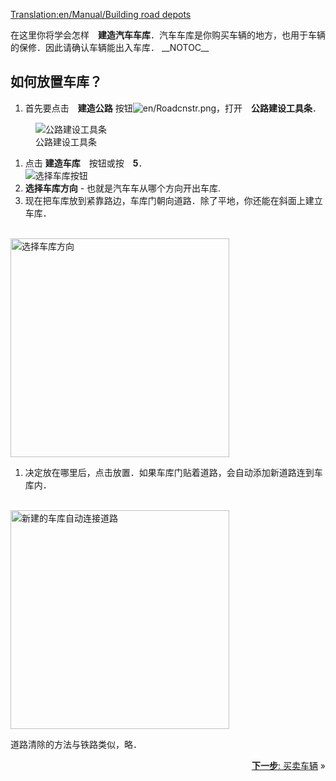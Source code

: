 [[Translation:en/Manual/Building road depots]]
{{zh/教程}}

在这里你将学会怎样　'''建造汽车车库'''．汽车车库是你购买车辆的地方，也用于车辆的保修．因此请确认车辆能出入车库．
__NOTOC__

== 如何放置车库？ ==
#首先要点击　'''建造公路''' 按钮[[File:en/Roadcnstr.png]]，打开　'''公路建设工具条'''．<br/>
[[File:en/Road constructionnew.png|none|frame|公路建设工具条]]
# 点击 '''建造车库'''　按钮或按　'''5'''．<br/>[[File:en/New road depot.png|none|frame|选择车库按钮]]
#'''选择车库方向'''  - 也就是汽车车从哪个方向开出车库.<br/>
#现在把车库放到紧靠路边，车库门朝向道路．除了平地，你还能在斜面上建立车库．
<br/>[[File:en/Road depot direction.png|none|thumb|350px|选择车库方向]]
#决定放在哪里后，点击放置．如果车库门贴着道路，会自动添加新道路连到车库内．
<br/>[[File:en/Tutorial bus 4.png|none|thumb|350px|新建的车库自动连接道路]]

道路清除的方法与铁路类似，略．

<span style="float: right">[[zh/Manual/教程/买卖车辆|'''下一步''': 买卖车辆]] &raquo;</span>